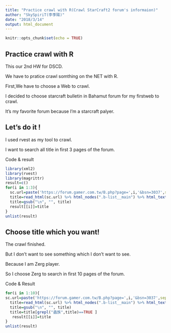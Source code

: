 ```yaml
---
title: "Practice crawl with R(Crawl StarCraft2 forum's informaion)"
author: "SkySpiriT(李季陽)"
date: "2018/3/14"
output: html_document
---
```


```r
knitr::opts_chunk$set(echo = TRUE)
```

## Practice crawl with R

This our 2nd HW for DSCD.

We have to pratice crawl somthing on the NET with R.

First,We have to choose a Web to crawl.

I decided to choose starcraft bulletin in Bahamut forum for my firstweb to crawl.

It's my favorite forum because I'm a starcraft palyer.

## Let's do it !

I used rvest as my tool to crawl.

I want to search all title in first 3 pages of the forum.

Code & result
```r
library(xml2)
library(rvest)
library(magrittr)
result=c()
for(i in 1:3){
  sc.url=paste('https://forum.gamer.com.tw/B.php?page=',i,'&bsn=3037',sep='')
  title=read_html(sc.url) %>% html_nodes(".b-list__main") %>% html_text()
  title=gsub("\n", "", title)
  result[[i]]=title
}
unlist(result)

```

## Choose title which you want!
The crawl finished.

But I don't want to see something which I don't want to see.

Because I am Zerg player.

So I choose Zerg to search in first 10 pages of the forum.

Code & Result
```r
for(i in 1:10){
sc.url=paste('https://forum.gamer.com.tw/B.php?page=',i,'&bsn=3037',sep='')
  title=read_html(sc.url) %>% html_nodes(".b-list__main") %>% html_text()
  title=gsub("\n", "", title)
  title=title[grepl("蟲族",title)==TRUE ]
   result[[i]]=title
}
unlist(result)

```
